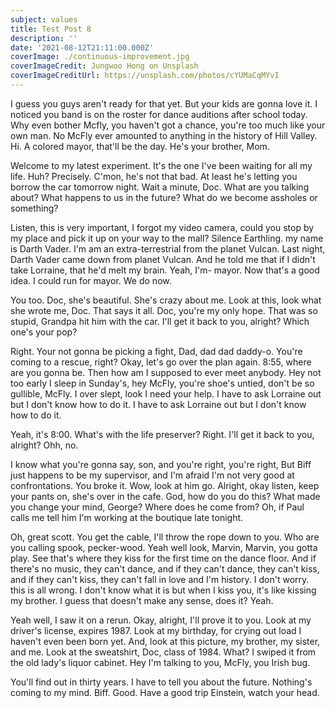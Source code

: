 ```yaml
---
subject: values
title: Test Post 8
description: ''
date: '2021-08-12T21:11:00.000Z'
coverImage: ./continuous-improvement.jpg
coverImageCredit: Jungwoo Hong on Unsplash
coverImageCreditUrl: https://unsplash.com/photos/cYUMaCqMYvI
---
```


I guess you guys aren't ready for that yet. But your kids are gonna love it. I noticed you band is on the roster for dance auditions after school today. Why even bother Mcfly, you haven't got a chance, you're too much like your own man. No McFly ever amounted to anything in the history of Hill Valley. Hi. A colored mayor, that'll be the day. He's your brother, Mom.

Welcome to my latest experiment. It's the one I've been waiting for all my life. Huh? Precisely. C'mon, he's not that bad. At least he's letting you borrow the car tomorrow night. Wait a minute, Doc. What are you talking about? What happens to us in the future? What do we become assholes or something?

Listen, this is very important, I forgot my video camera, could you stop by my place and pick it up on your way to the mall? Silence Earthling. my name is Darth Vader. I'm am an extra-terrestrial from the planet Vulcan. Last night, Darth Vader came down from planet Vulcan. And he told me that if I didn't take Lorraine, that he'd melt my brain. Yeah, I'm- mayor. Now that's a good idea. I could run for mayor. We do now.

You too. Doc, she's beautiful. She's crazy about me. Look at this, look what she wrote me, Doc. That says it all. Doc, you're my only hope. That was so stupid, Grandpa hit him with the car. I'll get it back to you, alright? Which one's your pop?

Right. Your not gonna be picking a fight, Dad, dad dad daddy-o. You're coming to a rescue, right? Okay, let's go over the plan again. 8:55, where are you gonna be. Then how am I supposed to ever meet anybody. Hey not too early I sleep in Sunday's, hey McFly, you're shoe's untied, don't be so gullible, McFly. I over slept, look I need your help. I have to ask Lorraine out but I don't know how to do it. I have to ask Lorraine out but I don't know how to do it.

Yeah, it's 8:00. What's with the life preserver? Right. I'll get it back to you, alright? Ohh, no.

I know what you're gonna say, son, and you're right, you're right, But Biff just happens to be my supervisor, and I'm afraid I'm not very good at confrontations. You broke it. Wow, look at him go. Alright, okay listen, keep your pants on, she's over in the cafe. God, how do you do this? What made you change your mind, George? Where does he come from? Oh, if Paul calls me tell him I'm working at the boutique late tonight.

Oh, great scott. You get the cable, I'll throw the rope down to you. Who are you calling spook, pecker-wood. Yeah well look, Marvin, Marvin, you gotta play. See that's where they kiss for the first time on the dance floor. And if there's no music, they can't dance, and if they can't dance, they can't kiss, and if they can't kiss, they can't fall in love and I'm history. I don't worry. this is all wrong. I don't know what it is but when I kiss you, it's like kissing my brother. I guess that doesn't make any sense, does it? Yeah.

Yeah well, I saw it on a rerun. Okay, alright, I'll prove it to you. Look at my driver's license, expires 1987. Look at my birthday, for crying out load I haven't even been born yet. And, look at this picture, my brother, my sister, and me. Look at the sweatshirt, Doc, class of 1984. What? I swiped it from the old lady's liquor cabinet. Hey I'm talking to you, McFly, you Irish bug.

You'll find out in thirty years. I have to tell you about the future. Nothing's coming to my mind. Biff. Good. Have a good trip Einstein, watch your head.
